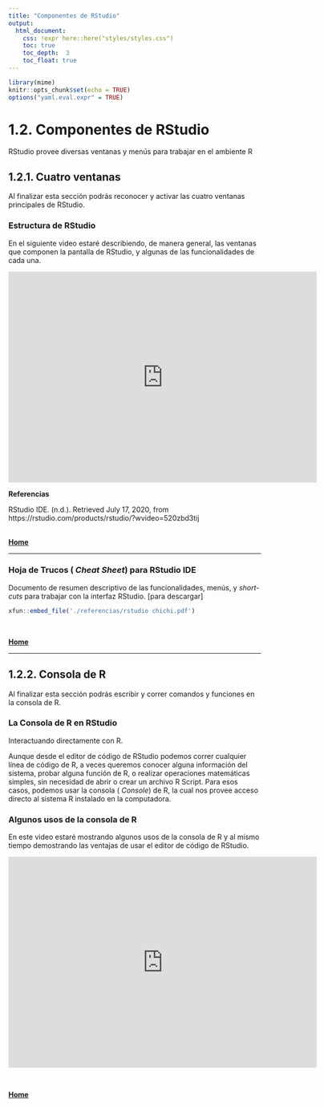 ```yaml
---
title: "Componentes de RStudio"
output:
  html_document:
    css: !expr here::here("styles/styles.css")
    toc: true
    toc_depth:  3
    toc_float: true
---
```


```r
library(mime)
knitr::opts_chunk$set(echo = TRUE)
options("yaml.eval.expr" = TRUE)
```

# 1.2. Componentes de RStudio
RStudio provee diversas ventanas y menús para trabajar en el ambiente R

## 1.2.1. Cuatro ventanas
Al finalizar esta sección podrás reconocer y activar las cuatro ventanas principales de RStudio.

### Estructura de RStudio
En el siguiente video estaré describiendo, de manera general, las ventanas que componen la pantalla de RStudio, y algunas de las funcionalidades de cada una.

<iframe width="615" height="421" frameborder="0" scrolling="no" src="https://screencast-o-matic.com/embed?sc=cYiF0qEXd9&amp;v=6&amp;ff=1&amp;title=0&amp;controls=1" allowfullscreen="true"></iframe>

__Referencias__

RStudio IDE. (n.d.). Retrieved July 17, 2020, from https://rstudio.com/products/rstudio/?wvideo=520zbd3tij  
\

[  __Home__](https://dsfernandez.github.io/tallerRbasico/index.html)

*** 

### Hoja de Trucos ( _Cheat Sheet_) para RStudio IDE
Documento de resumen descriptivo de las funcionalidades, menús, y _short-cuts_ para trabajar con la interfaz RStudio.  [para descargar]

```r
xfun::embed_file('./referencias/rstudio chichi.pdf')
```  
\

[  __Home__](https://dsfernandez.github.io/tallerRbasico/index.html)

*** 

## 1.2.2. Consola de R
Al finalizar esta sección podrás escribir y correr comandos y funciones en la consola de R.

### La Consola de R en RStudio
Interactuando directamente con R.

Aunque desde el editor de código de RStudio podemos correr cualquier línea de código de R, a veces queremos conocer alguna información del sistema, probar alguna función de R, o realizar operaciones matemáticas simples, sin necesidad de abrir o crear un archivo R Script.  Para esos casos, podemos usar la consola ( _Console_) de R, la cual nos provee acceso directo al sistema R instalado en la computadora.

### Algunos usos de la consola de R  
En este video estaré mostrando algunos usos de la consola de R y al mismo tiempo demostrando las ventajas de usar el editor de código de RStudio.

<iframe width=615 height=421 frameborder="0" scrolling="no" src="https://screencast-o-matic.com/embed?sc=cYjDYFGHJ0&v=6&ff=1&title=0&controls=1" allowfullscreen="true"></iframe>  
\

[  __Home__](https://dsfernandez.github.io/tallerRbasico/index.html)  





